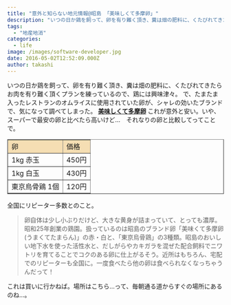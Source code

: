 ```yaml
---
title: "意外と知らない地元情報@昭島 「美味しくて多摩卵」"
description: "いつの日か鶏を飼って、卵を有り難く頂き、糞は畑の肥料に、くたびれてきたらお肉を有り難く頂くプランを練っているので、鶏には興味津々。で、たまたま入ったレストランの..."
tags:
  - "地産地消"
categories:
  - life
image: /images/software-developer.jpg
date: 2016-05-02T12:52:09.000Z
author: takashi
---
```



いつの日か鶏を飼って、卵を有り難く頂き、糞は畑の肥料に、くたびれてきたらお肉を有り難く頂くプランを練っているので、鶏には興味津々。
で、たまたま入ったレストランのオムライスに使用されていた卵が、シャレの効いたブランドで、気になって調べてしまった。
<strong><a href="http://tachikawa.attakana.com/archives/6143">美味しくて多摩卵</a></strong>
これが意外と安い。いや、スーパーで最安の卵と比べたら高いけど…　それなりの卵と比較してってことで。
<table border="1">
<tr>
<td bgcolor="#f5deb3">卵</td>
<td bgcolor="#f5deb3">価格</td>
</tr>
<tr>
<td>1kg 赤玉</td>
<td>450円</td>
</tr>
<tr>
<td>1kg 白玉</td>
<td>430円</td>
</tr>
<tr>
<td>東京烏骨鶏 1個</td>
<td>120円</td>
</tr>
</table>
全国にリピーター多数とのこと。
<blockquote>
  卵自体は少し小ぶりだけど、大きな黄身が詰まっていて、とっても濃厚。
  昭和25年創業の鶏園。扱っているのは昭島のブランド卵「美味くて多摩卵(うまくてたまらん)」の赤・白と、「東京烏骨鶏」の3種類。昭島のおいしい地下水を使った活性水と、だしがらやカキガラを混ぜた配合飼料でニワトリを育てることでコクのある卵に仕上がるそう。近所はもちろん、宅配でのリピーターも全国に。一度食べたら他の卵は食べられなくなっちゃうんだって！
</blockquote>
これは買いに行かねば。場所はこちら…って、毎朝通る道からすぐの場所にあるのね…。
